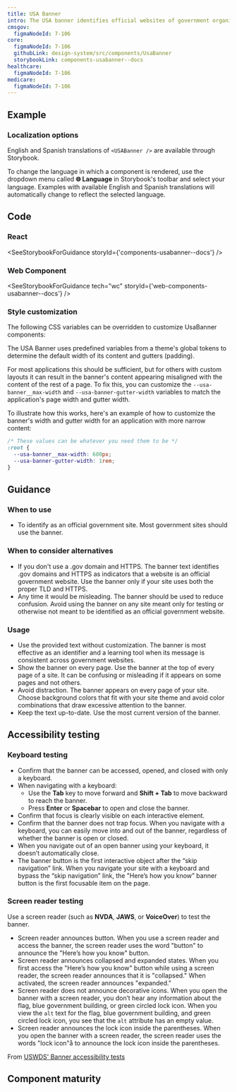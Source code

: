 ```yaml
---
title: USA Banner
intro: The USA banner identifies official websites of government organizations in the United States. It also helps visitors understand how to tell that a website is both official and secure.
cmsgov:
  figmaNodeId: 7-106
core:
  figmaNodeId: 7-106
  githubLink: design-system/src/components/UsaBanner
  storybookLink: components-usabanner--docs
healthcare:
  figmaNodeId: 7-106
medicare:
  figmaNodeId: 7-106
---
```



## Example

<StorybookExample
  componentName="USA banner"
  storyId="components-usabanner--default"
  minHeight={250}
/>

### Localization options

English and Spanish translations of `<USABanner />` are available through Storybook.

To change the language in which a component is rendered, use the dropdown menu called **🌐 Language** in Storybook's toolbar and select your language. Examples with available English and Spanish translations will automatically change to reflect the selected language.

## Code

### React

<SeeStorybookForGuidance storyId={'components-usabanner--docs'} />

### Web Component

<SeeStorybookForGuidance tech="wc" storyId={'web-components-usabanner--docs'} />

### Style customization

The following CSS variables can be overridden to customize UsaBanner components:

<ComponentThemeOptions componentname="usa-banner" />

<Alert weight="lightweight">

<p className="ds-c-alert__text">
  The USA Banner uses predefined variables from a theme's global tokens to determine the default
  width of its content and gutters (padding).
</p>

For most applications this should be sufficient, but for others with custom layouts it can result in the banner's content appearing misaligned with the content of the rest of a page. To fix this, you can customize the `--usa-banner__max-width` and `--usa-banner-gutter-width` variables to match the application's page width and gutter width.

To illustrate how this works, here's an example of how to customize the banner's width and gutter width for an application with more narrow content:

```css
/* These values can be whatever you need them to be */
:root {
  --usa-banner__max-width: 600px;
  --usa-banner-gutter-width: 1rem;
}
```

</Alert>

## Guidance

### When to use

- To identify as an official government site. Most government sites should use the banner.

### When to consider alternatives

- If you don't use a .gov domain and HTTPS. The banner text identifies .gov domains and HTTPS as indicators that a website is an official government website. Use the banner only if your site uses both the proper TLD and HTTPS.
- Any time it would be misleading. The banner should be used to reduce confusion. Avoid using the banner on any site meant only for testing or otherwise not meant to be identified as an official government website.

### Usage

- Use the provided text without customization. The banner is most effective as an identifier and a learning tool when its message is consistent across government websites.
- Show the banner on every page. Use the banner at the top of every page of a site. It can be confusing or misleading if it appears on some pages and not others.
- Avoid distraction. The banner appears on every page of your site. Choose background colors that fit with your site theme and avoid color combinations that draw excessive attention to the banner.
- Keep the text up-to-date. Use the most current version of the banner.

## Accessibility testing

### Keyboard testing
- Confirm that the banner can be accessed, opened, and closed with only a keyboard.
- When navigating with a keyboard:
  - Use the **Tab** key to move forward and **Shift + Tab** to move backward to reach the banner.
  - Press **Enter** or **Spacebar** to open and close the banner.
- Confirm that focus is clearly visible on each interactive element.
- Confirm that the banner does not trap focus. When you navigate with a keyboard, you can easily move into and out of the banner, regardless of whether the banner is open or closed.
- When you navigate out of an open banner using your keyboard, it doesn’t automatically close.
- The banner button is the first interactive object after the “skip navigation” link. When you navigate your site with a keyboard and bypass the “skip navigation” link, the "Here’s how you know” banner button is the first focusable item on the page.

### Screen reader testing
Use a screen reader (such as **NVDA**, **JAWS**, or **VoiceOver**) to test the banner.
- Screen reader announces button. When you use a screen reader and access the banner, the screen reader uses the word "button" to announce the "Here’s how you know" button.  
- Screen reader announces collapsed and expanded states. When you first access the "Here’s how you know" button while using a screen reader, the screen reader announces that it is "collapsed." When activated, the screen reader announces "expanded."  
- Screen reader does not announce decorative icons. When you open the banner with a screen reader, you don’t hear any information about the flag, blue government building, or green circled lock icon. When you view the `alt` text for the flag, blue government building, and green circled lock icon, you see that the `alt` attribute has an empty value.  
- Screen reader announces the lock icon inside the parentheses. When you open the banner with a screen reader, the screen reader uses the words "lock icon"å to announce the lock icon inside the parentheses.  

From [USWDS' Banner accessibility tests](https://designsystem.digital.gov/components/banner/accessibility-tests/)

## Component maturity

<MaturityChecklist
  a11yStandards={true}
  color={true}
  forcedColors={false}
  screenReaders={true}
  keyboardNavigable={true}
  storybook={true}
  responsive={true}
  spanish={true}
  completeUiKit={false}
  responsiveUiKit={false}
  tokensInCode={true}
  tokensInSketch={true}
/>
